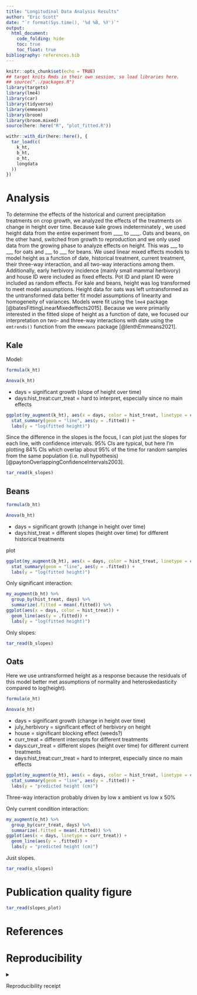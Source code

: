 ```yaml
---
title: "Longitudinal Data Analysis Results"
author: "Eric Scott"
date: "`r format(Sys.time(), '%d %B, %Y')`"
output: 
  html_document:
    code_folding: hide
    toc: true
    toc_float: true
bibliography: references.bib
---
```


```r
knitr::opts_chunk$set(echo = TRUE)
## target knits Rmds in their own session, so load libraries here.
## source("../packages.R")
library(targets)
library(lme4)
library(car)
library(tidyverse)
library(emmeans)
library(broom)
library(broom.mixed)
source(here::here("R", "plot_fitted.R"))
```

```r
withr::with_dir(here::here(), {
  tar_load(c(
    k_ht,
    b_ht,
    o_ht,
    longdata
  ))
})
```

# Analysis

To determine the effects of the historical and current precipitation treatments on crop growth, we analyzed the effects of the treatments on change in height over time.
Because kale grows indeterminately <!--# correct terminology? -->, we used height data from the entire experiment from \_\_\_\_ to \_\_\_\_.
Oats and beans, on the other hand, switched from growth to reproduction and we only used data from the growing phase to analyze effects on height.
This was \_\_\_ to \_\_\_ for oats and \_\_\_ to \_\_\_ for beans.
We used linear mixed effects models to model height as a function of date, historical treatment, current treatment, their three-way interaction, and all two-way interactions among them.
Additionally, early herbivory incidence (mainly small mammal herbivory) and house ID were included as fixed effects.
Pot ID and plant ID were included as random effects.
For kale and beans, height was log transformed to meet model assumptions.
Height data for oats was left untransformed as the untransformed data better fit model assumptions of linearity and homogeneity of variances.
Models were fit using the `lme4` package [@batesFittingLinearMixedeffects2015].
Because we were primarily interested in the fitted slope of height as a function of date, we focused our interpretation on two- and three-way interactions with date using the `emtrends()` function from the `emmeans` package [@lenthEmmeans2021].

## Kale

Model:

```r
formula(k_ht)
```

```r
Anova(k_ht)
```

-   days = significant growth (slope of height over time)
-   days:hist_treat:curr_treat = hard to interpret, especially since no main effects

```r
ggplot(my_augment(k_ht), aes(x = days, color = hist_treat, linetype = curr_treat)) + 
  stat_summary(geom = "line", aes(y = .fitted)) +
  labs(y = "log(fitted height)")
```

Since the difference in the slopes is the focus, I can plot just the slopes for each line, with confidence intervals.
95% CIs are typical, but here I'm plotting 84% CIs which overlap about 95% of the time for random samples from the same population (i.e. null hypothesis) [@paytonOverlappingConfidenceIntervals2003].

```r
tar_read(k_slopes)
```

## Beans

```r
formula(b_ht)
```

```r
Anova(b_ht)
```

-   days = significant growth (change in height over time)
-   days:hist_treat = different slopes (height over time) for different historical treatments

plot

```r
ggplot(my_augment(b_ht), aes(x = days, color = hist_treat, linetype = curr_treat)) + 
  stat_summary(geom = "line", aes(y = .fitted)) +
  labs(y = "log(fitted height)")
```

Only significant interaction:

```r
my_augment(b_ht) %>% 
  group_by(hist_treat, days) %>% 
  summarize(.fitted = mean(.fitted)) %>% 
ggplot(aes(x = days, color = hist_treat)) + 
  geom_line(aes(y = .fitted)) +
  labs(y = "log(fitted height)")
```

Only slopes:

```r
tar_read(b_slopes)
```

## Oats

Here we use untransformed height as a response because the residuals of this model better met assumptions of normality and heteroskedasticity compared to log(height).

```r
formula(o_ht)
```

```r
Anova(o_ht)
```

-   days = significant growth (change in height over time)
-   july_herbivory = significant effect of herbivory on height
-   house = significant blocking effect (weeds?)
-   curr_treat = different intercepts for different treatments
-   days:curr_treat = different slopes (height over time) for different current treatments
-   days:hist_treat:curr_treat = hard to interpret, especially since no main effects

```r
ggplot(my_augment(o_ht), aes(x = days, color = hist_treat, linetype = curr_treat)) + 
  stat_summary(geom = "line", aes(y = .fitted)) +
  labs(y = "predicted height (cm)")
```

Three-way interaction probably driven by low x ambient vs low x 50%

Only current condition interaction:

```r
my_augment(o_ht) %>% 
  group_by(curr_treat, days) %>% 
  summarize(.fitted = mean(.fitted)) %>% 
ggplot(aes(x = days, linetype = curr_treat)) + 
  geom_line(aes(y = .fitted)) +
  labs(y = "predicted height (cm)")
```

Just slopes.

```r
tar_read(o_slopes)
```

# Publication quality figure

```r
tar_read(slopes_plot)
```

# References

::: {#refs}
:::

# Reproducibility

<details>

<summary>

Reproducibility receipt

</summary>

```r
## datetime
Sys.time()

## repository
if(requireNamespace('git2r', quietly = TRUE)) {
  git2r::repository()
} else {
  c(
    system2("git", args = c("log", "--name-status", "-1"), stdout = TRUE),
    system2("git", args = c("remote", "-v"), stdout = TRUE)
  )
}

## session info
sessionInfo()
```

</details>
